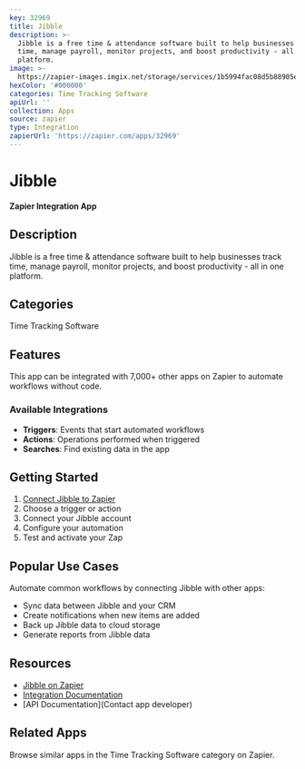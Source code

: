 ```yaml
---
key: 32969
title: Jibble
description: >-
  Jibble is a free time & attendance software built to help businesses track
  time, manage payroll, monitor projects, and boost productivity - all in one
  platform.
image: >-
  https://zapier-images.imgix.net/storage/services/1b5994fac08d5b88905e6c929af69c9d.png?auto=format%2Ccompress&ixlib=python-3.0.0&q=50
hexColor: '#000000'
categories: Time Tracking Software
apiUrl: ''
collection: Apps
source: zapier
type: Integration
zapierUrl: 'https://zapier.com/apps/32969'
---
```

# Jibble

**Zapier Integration App**

## Description

Jibble is a free time & attendance software built to help businesses track time, manage payroll, monitor projects, and boost productivity - all in one platform.

## Categories

Time Tracking Software

## Features

This app can be integrated with 7,000+ other apps on Zapier to automate workflows without code.

### Available Integrations

- **Triggers**: Events that start automated workflows
- **Actions**: Operations performed when triggered
- **Searches**: Find existing data in the app

## Getting Started

1. [Connect Jibble to Zapier](https://zapier.com/apps/32969)
2. Choose a trigger or action
3. Connect your Jibble account
4. Configure your automation
5. Test and activate your Zap

## Popular Use Cases

Automate common workflows by connecting Jibble with other apps:

- Sync data between Jibble and your CRM
- Create notifications when new items are added
- Back up Jibble data to cloud storage
- Generate reports from Jibble data

## Resources

- [Jibble on Zapier](https://zapier.com/apps/32969)
- [Integration Documentation](https://zapier.com/apps/32969/integrations)
- [API Documentation](Contact app developer)

## Related Apps

Browse similar apps in the Time Tracking Software category on Zapier.
